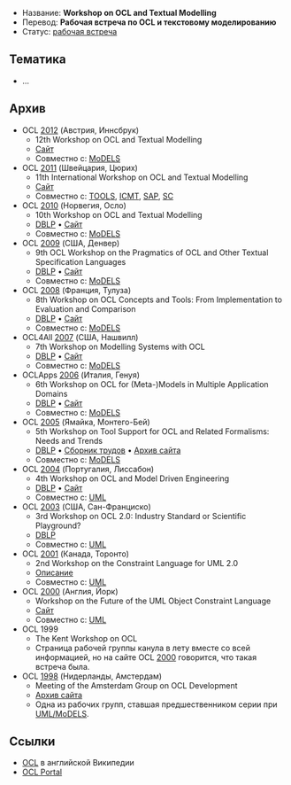 * Название: '''Workshop on OCL and Textual Modelling'''
* Перевод: '''Рабочая встреча по OCL и текстовому моделированию'''
* Статус: [[Workshop|рабочая встреча]]

== Тематика ==
* …

== Архив ==
* OCL [[2012]] (Австрия, Иннсбрук)
** 12th Workshop on OCL and Textual Modelling
** [http://st.inf.tu-dresden.de/OCL2012/ Сайт]
** Совместно с: [[MoDELS]]
* OCL [[2011]] (Швейцария, Цюрих)
** 11th International Workshop on OCL and Textual Modelling 
** [http://gres.uoc.edu/OCL2011/ Сайт]
** Совместно с: [[TOOLS]], [[ICMT]], [[SAP]], [[SC]]
* OCL [[2010]] (Норвегия, Осло)
** 10th Workshop on OCL and Textual Modelling
** [http://dblp.uni-trier.de/db/conf/models/models2010w.html DBLP] • [http://modeling-languages.com/events/OCLWorkshop2010/ Сайт]
** Совместно с: [[MoDELS]]
* OCL [[2009]] (США, Денвер)
** 9th OCL Workshop on the Pragmatics of OCL and Other Textual Specification Languages
** [http://dblp.uni-trier.de/db/conf/models/models2009w.html DBLP] • [http://modeling-languages.com/events/OCLWorkshop2009/ Сайт]
** Совместно с: [[MoDELS]]
* OCL [[2008]] (Франция, Тулуза)
** 8th Workshop on OCL Concepts and Tools: From Implementation to Evaluation and Comparison
** [http://dblp.uni-trier.de/db/conf/models/models2008w.html DBLP] • [http://fots.ua.ac.be/events/ocl2008/ Сайт]
** Совместно с: [[MoDELS]]
* OCL4All [[2007]] (США, Нашвилл)
** 7th Workshop on Modelling Systems with OCL
** [http://dblp.uni-trier.de/db/conf/models/models2007w.html DBLP] • [http://st.inf.tu-dresden.de/Ocl4All2007/ Сайт]
** Совместно с: [[MoDELS]]
* OCLApps [[2006]] (Италия, Генуя)
** 6th Workshop on OCL for (Meta-)Models in Multiple Application Domains
** [http://dblp.uni-trier.de/db/conf/models/models2006w.html DBLP] • [http://st.inf.tu-dresden.de/OCLApps2006/ Сайт]
** Совместно с: [[MoDELS]]
* OCL [[2005]] (Ямайка, Монтего-Бей)
** 5th Workshop on Tool Support for OCL and Related Formalisms: Needs and Trends
** [http://dblp.uni-trier.de/db/conf/uml/models2005se.html DBLP] • [http://citeseerx.ist.psu.edu/viewdoc/download?doi=10.1.1.175.1503&rep=rep1&type=pdf Сборник трудов] • [http://web.archive.org/web/20070206060141/http://lgl.epfl.ch/members/baar/oclwsAtModels05/ Архив сайта]
** Совместно с: [[MoDELS]]
* OCL [[2004]] (Португалия, Лиссабон)
** 4th Workshop on OCL and Model Driven Engineering
** [http://dblp.uni-trier.de/db/conf/uml/ml2004.html DBLP] • [http://www.cs.kent.ac.uk/projects/ocl/oclmdewsuml04/ Сайт]
** Совместно с: [[MoDELS|UML]]
* OCL [[2003]] (США, Сан-Франциско)
** 3rd Workshop on OCL 2.0: Industry Standard or Scientific Playground?
** [http://dblp.uni-trier.de/db/journals/entcs/entcs102.html DBLP]
** Совместно с: [[MoDELS|UML]]
* OCL [[2001]] (Канада, Торонто)
** 2nd Workshop on the Constraint Language for UML 2.0
** [http://www.cs.toronto.edu/uml2001/workshop.html Описание]
** Совместно с: [[MoDELS|UML]]
* OCL [[2000]] (Англия, Йорк)
** Workshop on the Future of the UML Object Constraint Language
** [http://www.comp.brad.ac.uk/research/OCL2000/index.html Сайт]
** Совместно с: [[MoDELS|UML]]
* OCL 1999
** The Kent Workshop on OCL
** Страница рабочей группы канула в лету вместе со всей информацией, но на сайте OCL [[2000]] говорится, что такая встреча была.
* OCL [[1998]] (Нидерланды, Амстердам)
** Meeting of the Amsterdam Group on OCL Development
** [http://web.archive.org/web/20050327085952/http://www.trireme.com/amsterdam/19981112mtg.htm Архив сайта]
** Одна из рабочих групп, ставшая предшественником серии при [[MoDELS|UML/MoDELS]].

== Ссылки ==
* [http://en.wikipedia.org/wiki/Object_Constraint_Language OCL] в английской Википедии
* [http://www-st.inf.tu-dresden.de/ocl/ OCL Portal]
